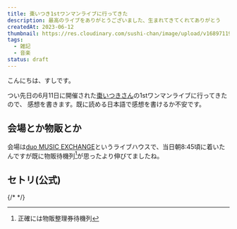```yaml
---
title: 棗いつき1stワンマンライブに行ってきた
description: 最高のライブをありがとうございました、生まれてきてくれてありがとう
createdAt: 2023-06-12
thumbnail: https://res.cloudinary.com/sushi-chan/image/upload/v1689711906/blog/music/tamu_xdgsmb.jpg
tags:
  - 雑記
  - 音楽
status: draft
---
```


こんにちは、すしです。

つい先日の6月11日に開催された[棗いつきさん](https://twitter.com/itsukinatsume)の1stワンマンライブに行ってきたので、
感想を書きます。既に読める日本語で感想を書けるか不安です。

## 会場とか物販とか

会場は[duo MUSIC EXCHANGE](http://www.duomusicexchange.com)というライブハウスで、当日朝8:45頃に着いたんですが既に物販待機列[^1]が思ったより伸びてましたね。
[^1]: 正確には物販整理券待機列

## セトリ(公式)

{/* <TweetCard id="1668148299801694208" /> */}
